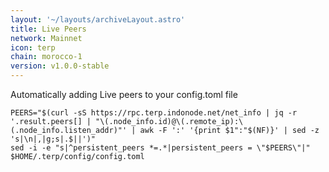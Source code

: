 ```yaml
---
layout: '~/layouts/archiveLayout.astro'
title: Live Peers
network: Mainnet
icon: terp
chain: morocco-1
version: v1.0.0-stable
---
```

Automatically adding Live peers to your config.toml file
```
PEERS="$(curl -sS https://rpc.terp.indonode.net/net_info | jq -r '.result.peers[] | "\(.node_info.id)@\(.remote_ip):\(.node_info.listen_addr)"' | awk -F ':' '{print $1":"$(NF)}' | sed -z 's|\n|,|g;s|.$||')"
sed -i -e "s|^persistent_peers *=.*|persistent_peers = \"$PEERS\"|" $HOME/.terp/config/config.toml
```